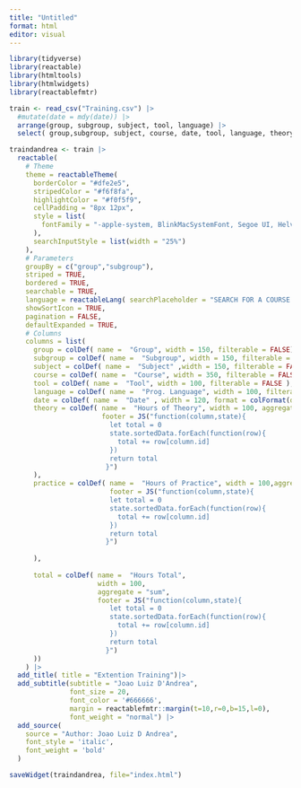 ```yaml
---
title: "Untitled"
format: html
editor: visual
---
```


```r
library(tidyverse)
library(reactable)
library(htmltools)
library(htmlwidgets)
library(reactablefmtr)
```

```r
train <- read_csv("Training.csv") |> 
  #mutate(date = mdy(date)) |> 
  arrange(group, subgroup, subject, tool, language) |> 
  select( group,subgroup, subject, course, date, tool, language, theory, practice, total )
```

```r
traindandrea <- train |> 
  reactable(
    # Theme
    theme = reactableTheme(
      borderColor = "#dfe2e5",
      stripedColor = "#f6f8fa",
      highlightColor = "#f0f5f9",
      cellPadding = "8px 12px",
      style = list(
        fontFamily = "-apple-system, BlinkMacSystemFont, Segoe UI, Helvetica, Arial, sans-serif"
      ),
      searchInputStyle = list(width = "25%")
    ),
    # Parameters
    groupBy = c("group","subgroup"),
    striped = TRUE,
    bordered = TRUE,
    searchable = TRUE,
    language = reactableLang( searchPlaceholder = "SEARCH FOR A COURSE..." ),
    showSortIcon = TRUE,
    pagination = FALSE,
    defaultExpanded = TRUE,
    # Columns
    columns = list(
      group = colDef( name =  "Group", width = 150, filterable = FALSE),
      subgroup = colDef( name =  "Subgroup", width = 150, filterable = FALSE),
      subject = colDef( name =  "Subject" ,width = 150, filterable = FALSE),
      course = colDef( name =  "Course", width = 350, filterable = FALSE ),
      tool = colDef( name =  "Tool", width = 100, filterable = FALSE ),
      language = colDef( name =  "Prog. Language", width = 100, filterable = FALSE ),
      date = colDef( name =  "Date" , width = 120, format = colFormat(date = TRUE)),
      theory = colDef( name =  "Hours of Theory", width = 100, aggregate = "sum",
                       footer = JS("function(column,state){
                         let total = 0
                         state.sortedData.forEach(function(row){
                           total += row[column.id]
                         })
                         return total
                        }")
      ),
      practice = colDef( name =  "Hours of Practice", width = 100,aggregate = "sum",
                         footer = JS("function(column,state){
                         let total = 0
                         state.sortedData.forEach(function(row){
                           total += row[column.id]
                         })
                         return total
                        }")
                         
      ),
      
      total = colDef( name =  "Hours Total",
                      width = 100,
                      aggregate = "sum",
                      footer = JS("function(column,state){
                         let total = 0
                         state.sortedData.forEach(function(row){
                           total += row[column.id]
                         })
                         return total
                        }")
      ))
    ) |> 
  add_title( title = "Extention Training")|> 
  add_subtitle(subtitle = "Joao Luiz D'Andrea",
               font_size = 20,
               font_color = '#666666',
               margin = reactablefmtr::margin(t=10,r=0,b=15,l=0),
               font_weight = "normal") |> 
  add_source(
    source = "Author: Joao Luiz D Andrea",
    font_style = 'italic',
    font_weight = 'bold'
  )


```

```r
saveWidget(traindandrea, file="index.html")
```
